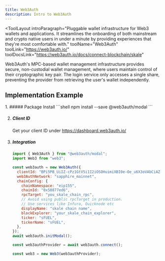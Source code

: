 ```yaml
---
title: Web3Auth
description: Intro to Web3Auth
---
```


<ToolLayout
    introParagraph="Pluggable wallet infrastructure for Web3 wallets and applications. It streamlines the onboarding of both mainstream and crypto native users in under a minute by providing experiences that they're most comfortable with."
    toolName="Web3Auth"
    toolLink="https://web3auth.io/"
    toolDocsLink="https://web3auth.io/docs/connect-blockchain/skale"
>

Web3Auth's MPC-based wallet management infrastructure provides secure, non-custodial wallet management, where users maintain control of their cryptographic key pair. The login service only accesses a single share, preventing the provider from retrieving the user's wallet independently.

## Implementation Example

<Steps>
1. ##### Package Install
    ```shell
    npm install --save @web3auth/modal
    ```

2. ##### Client ID
    Get your client ID under https://dashboard.web3auth.io/

3. ##### Integration
    ```javascript
    import { Web3Auth } from "@web3auth/modal";
    import Web3 from "web3";

    const web3auth = new Web3Auth({
      clientId: "BPi5PB_UiIZ-cPz1GtV5i1I2iOSOHuimiXBI0e-Oe_u6X3oVAbCiAZOTEBtTXw4tsluTITPqA8zMsfxIKMjiqNQ", // get it from Web3Auth Dashboard
      web3AuthNetwork: "sapphire_mainnet",
      chainConfig: {
        chainNamespace: "eip155",
        chainId: "0x50877ed6",
        rpcTarget: "you_skale_chain_rpc",
        // Avoid using public rpcTarget in production.
        // Use services like Infura, Quicknode etc
        displayName: "skale chain name",
        blockExplorer: "your_skale_chain_explorer",
        ticker: "sFUEL",
        tickerName: "sFUEL",
      },
    });
    await web3auth.initModal();

    const web3authProvider = await web3auth.connect();

    const web3 = new Web3(web3authProvider);
    ```
</Steps>

</ToolLayout>